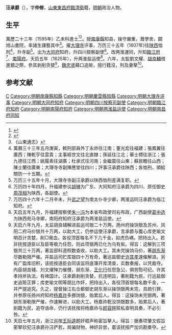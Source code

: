 {{明清人物信息框
| 姓名 = 汪承爵
| 原名 =
| 圖片名稱= 
| 圖片大小 =
| 圖片說明 = 
| 最高職務 =两淮盐运使
| 國家 = 大明 
| 爵位 =
| 籍貫 = [[山東|山東]][[東昌府|東昌府]][[臨清州|臨清衛]]籍
| 族裔 = 
| 字號 = 字仲修
| 諡號 =
| 出生日期 = 生年不詳
| 出生地點 = 
| 逝世日期 = 卒年不詳
| 逝世地點 =
| 墓葬 =
| 配偶 = 
| 親屬 = 
| 出身 =
* 萬曆二十三年乙未科進士
| 經歷 =
| 著作 =  
}}
'''汪承爵'''（{{bd|？||？|catIdx=}}），字'''仲修'''，[[山東承宣布政使司|山東]][[東昌府|東昌府]][[臨清州|臨清衛]]籍，[[明朝|明朝]]政治人物。

== 生平 ==
萬歷二十三年（1595年）乙未科進士<ref>{{Cite book|title=《皇明贡举考》卷五|last=（明）[[张朝瑞|张朝瑞]]|first=|publisher=《续修四库全书》史部第828册|year=|isbn=|location=|pages=}}</ref><ref>{{Cite book|title=贡举志五种 上|last=鲁小俊，江俊伟著|first=|publisher=武汉：武汉大学出版社|year=2009|isbn=978-7-307-07043-1|location=|pages=}}</ref>。授[[南康縣|南康縣]]知县，操守嚴重，葺學舍，闢旭山書院，率諸生課藝其中<ref>《山東通志》</ref>。擢[[大理寺|大理寺]]评事，万历三十五年（1607年)往[[陕西|陕西]]恤刑<ref>萬曆三十三年五月庚寅，敕刑部員外丁永祚往江南；董光宏往福建；張鳳翼往廣西；陳乾亨往雲貴；主事經世文往北直隸；孫延往江北；華士標往浙江；張九德往江西；姚履素往湖廣；杜承式往河南；金繼震往山東；蘇民瞻往山西；陳士蘭往廣東；大理寺寺副陳應堂往四川；評事汪承爵往陕西；各恤刑，頒給關防一十五顆。</ref>，升寺副<ref>万历三十五年十月，大理寺寺副汪承爵以陕西恤刑差满复职。</ref>。出为[[大同府|大同府]]知府，升四川按察副使<ref>万历四十年四月，升福建参议[[胡琳|胡琳]]为广东、大同知府汪承爵为四川、原任御史[[周茂相|周茂相]]为陕西，各副使。</ref>。改两淮運同，升知[[臨江府|臨江府]]<ref>万历四十六年十二月辛未，升[[武之望|武之望]]为南太仆寺少卿，两淮运同汪承爵为临江知府。</ref>、[[南陽府|南陽府]]。天启五年（1625年），升两淮盐运使<ref>天启五年九月，升福建按察使[[朱一冯|朱一冯]]为本省布政使司右布政，广西副使[[葛中选|葛中选]]为陕西苑马寺卿，南阳府知府汪承爵为两淮盐运使。</ref>。六年，太監劉文耀、[[胡良輔|胡良輔]]借進銀之際，參其剥削贪婪<ref>天启六年九月，太监胡良辅解进盐运司银二十万两，扬州府操饷银及苏州、凤阳二府马价银共十万两，以助大工，仍参运使汪承爵，言承爵与腹心库吏喻文明百计贪婪，削□膏血，各役顶首每名不下几千金，如虎负嵎，把持出入。若非抚按道臣以及臣等极力任怨，则此项银两已化为乌有矣。得旨：这解到三项银共三十万两，著监部科道照数查收，以助大工。其未完操饷马价，著[[胡东渐|胡东渐]]尽数勒限严催。并盐运司贮库银四十万有奇，著巡盐御史[[许其孝|许其孝]]速催解进。另有广盈库旧积，该抚按道臣会同该监将底簿开库清查，实数奏报，以凭裁夺。内臣胡良辅、刘文燿殚力催儧，胡东渐、[[王化行|王化行]]任怨急公，俱劳勚可纪。许其孝持斧执法，有禆国计。汪承爵剥削贪婪，抗违明旨，著削籍为民，行巡盐御史追赃正罪；库吏喻文明等朋比作奸，把持出入，各役顶首银每名数千金，一并严提追究。久之，提督操江右佥都御史胡东渐以操饷银两未完，具疏引罪，并参原任扬州府知府[[杨嘉祚|杨嘉祚]]多挪饷银，贻累后人。得旨：这操饷未完银两，著胡东渐勒限严催，作速解进，以助大工。杨嘉祚乾没饷银数多，贻累后人，著削籍为民，追夺诰命，仍行该抚按将杨嘉祚与[[颜容暄|颜容暄]]赃私查明具奏，不必引咎。</ref>，[[魏忠贤|魏忠贤]]藉口追賍，擅行籍沒，刑及妻拏<ref>天启七年五月，浙江巡按[[王际逵|王际逵]]题奸棍声称密旨拏人。得旨：据奏项肇文假旨密拏钦犯汪承爵孙汪俨若，局骗财物，神奸异尝，着该抚按严加讯勘奏夺。</ref>。

==参考文献==
{{reflist}}
{{start box}}
{{s-off}}
{{s-before|[[官成|官成]]}}
{{s-title|明朝慶雲縣知縣|1598年－1600年}}
{{s-after|[[林之盛|林之盛]]}}
{{end box}}

{{萬曆二十三年乙未科殿試金榜}}
[[Category:汪姓|C]]
[[Category:明朝南康縣知縣|Category:明朝南康縣知縣]]
[[Category:明朝慶雲縣知縣|Category:明朝慶雲縣知縣]]
[[Category:明朝大理寺评事|Category:明朝大理寺评事]]
[[Category:明朝大同府知府|Category:明朝大同府知府]]
[[Category:明朝四川按察司副使|Category:明朝四川按察司副使]]
[[Category:明朝臨江府知府|Category:明朝臨江府知府]]
[[Category:明朝南陽府知府|Category:明朝南陽府知府]]
[[Category:明朝两淮盐运使|Category:明朝两淮盐运使]]
[[Category:明朝南昌府同知|Category:明朝南昌府同知]]